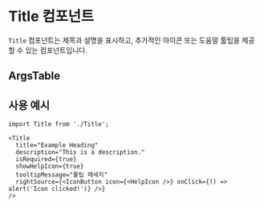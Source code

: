 
<Meta of={TitleStories} />

# Title 컴포넌트

`Title` 컴포넌트는 제목과 설명을 표시하고, 추가적인 아이콘 또는 도움말 툴팁을 제공할 수 있는 컴포넌트입니다.

<Canvas of={TitleStories.Playground} />

## ArgsTable

<ArgsTable of={Title} />

## 사용 예시

```tsx
import Title from './Title';

<Title
  title="Example Heading"
  description="This is a description."
  isRequired={true}
  showHelpIcon={true}
  tooltipMessage="툴팁 메세지"
  rightSource={<IconButton icon={<HelpIcon />} onClick={() => alert('Icon clicked!')} />}
/>
```